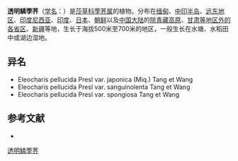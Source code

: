 {{Speciesbox
| name = 透明鳞荸荠
| status = 
| status_system = 
| image =
| genus = Heleocharis
| species = pellucida
| authority = Presl
| subdivision_ranks =[[变种|变种]]
| subdivision =
* 透明鳞荸荠 ''H. p.'' var. ''pellucida''
* [[稻田荸荠|稻田荸荠]] ''H. p.'' var. ''japonica''
* [[血红穗荸荠|血红穗荸荠]] ''H. p.'' var. ''sanguinolenta''
* [[海绵基荸荠|海绵基荸荠]] ''H. p.'' var. ''spongiosa''
}}

'''透明鳞荸荠'''（[[学名|学名]]：{{lang|la|''Heleocharis pellucida''}}）是[[莎草科|莎草科]][[荸荠属|荸荠属]]的植物。分布在[[缅甸|缅甸]]、[[中印半岛|中印半岛]]、[[远东地区|远东地区]]、[[印度尼西亚|印度尼西亚]]、[[印度|印度]]、[[日本|日本]]、[[朝鲜|朝鲜]]以及[[中国大陆|中国大陆]]的[[除青藏高原|除青藏高原]]、[[甘肃等地区外的各省区|甘肃等地区外的各省区]]、[[新疆|新疆]]等地，生长于海拔500米至700米的地区，一般生长在水塘、水稻田中或湖边湿地。

== 异名 ==
* Eleocharis pellucida Presl var. japonica (Miq.) Tang et Wang
* Eleocharis pellucida Presl var. sanguinolenta Tang et Wang
* Eleocharis pellucida Presl var. spongiosa Tang et Wang

== 参考文献 ==
<div class="references-small">
* {{cite web| url =http://www.bioinfo.cn/db05/KmzwSpecies.php?action=view&id=6925| title =透明鳞荸荠| work =《中国高等植物数据库全库》| publisher =中国科学院微生物研究所| author =昆明植物研究所| accessdate =2009-02-24| deadurl =yes| archiveurl =https://web.archive.org/web/20160305013958/http://www.bioinfo.cn/db05/KmzwSpecies.php?action=view&id=6925| archivedate =2016-03-05}}
</div>
{{Taxonbar|from=Q5788741}}

[[Category:荸荠属|透明鳞荸荠]]


{{植物小作品}}